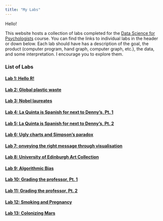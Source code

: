 ```yaml
---
title: "My Labs"
---
```


Hello!

This website hosts a collection of labs completed for the [Data Science for Psychologists](https://datascience4psych.github.io/DataScience4Psych/) course. You can find the links to individual labs in the header or down below. Each lab should have has a description of the goal, the product (computer program, hand graph, computer graph, etc.), the data, and some interpretation. I encourage you to explore them.


### List of Labs 

#### [Lab 1: Hello R!](lab1.html)

#### [Lab 2: Global plastic waste](lab2.html)

#### [Lab 3: Nobel laureates](lab3.html)

#### [Lab 4: La Quinta is Spanish for next to Denny's, Pt. 1](lab4.html)

#### [Lab 5: La Quinta is Spanish for next to Denny's, Pt. 2](lab5.html)

#### [Lab 6: Ugly charts and Simpson's paradox](lab6.html)

#### [Lab 7: onveying the right message through visualisation](lab7.html)

#### [Lab 8: University of Edinburgh Art Collection](lab8.html)

#### [Lab 9: Algorithmic Bias](lab9.html)

#### [Lab 10: Grading the professor, Pt. 1](lab10.html)

#### [Lab 11: Grading the professor, Pt. 2](lab11.html)

#### [Lab 12: Smoking and Pregnancy](lab12.html)

#### [Lab 13: Colonizing Mars](lab13.html)

